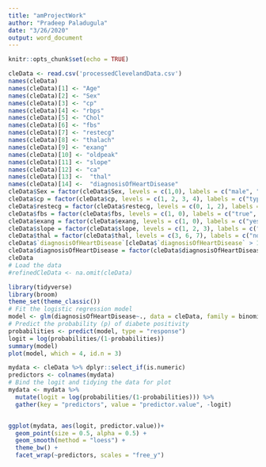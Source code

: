 ```yaml
---
title: "amProjectWork"
author: "Pradeep Paladugula"
date: "3/26/2020"
output: word_document
---
```


```r
knitr::opts_chunk$set(echo = TRUE)
```

```r
cleData <- read.csv('processedClevelandData.csv')
names(cleData)
names(cleData)[1] <- "Age"
names(cleData)[2] <- "Sex"
names(cleData)[3] <- "cp"
names(cleData)[4] <- "rbps"
names(cleData)[5] <- "Chol"
names(cleData)[6] <- "fbs"
names(cleData)[7] <- "restecg"
names(cleData)[8] <- "thalach"
names(cleData)[9] <- "exang"
names(cleData)[10] <- "oldpeak"
names(cleData)[11] <- "slope"
names(cleData)[12] <- "ca"
names(cleData)[13] <-  "thal"
names(cleData)[14] <-  "diagnosisOfHeartDisease"
cleData$Sex = factor(cleData$Sex, levels = c(1,0), labels = c("male", "female"))
cleData$cp = factor(cleData$cp, levels = c(1, 2, 3, 4), labels = c("typical angina", "atypical angina", "non-anginal pain", "asymptomatic"))  
cleData$restecg = factor(cleData$restecg, levels = c(0, 1, 2), labels = c("normal", "Wave Abnormality", "Probable left ventricular hypertrophy"))
cleData$fbs = factor(cleData$fbs, levels = c(1, 0), labels = c("true", "false"))
cleData$exang = factor(cleData$exang, levels = c(1, 0), labels = c("yes", "no"))
cleData$slope = factor(cleData$slope, levels = c(1, 2, 3), labels = c("upsloping", "flat", "downsloping"))
cleData$thal = factor(cleData$thal, levels = c(3, 6, 7), labels = c("normal", "fixed defect", "reversable defect"))
cleData$`diagnosisOfHeartDisease`[cleData$`diagnosisOfHeartDisease` > 1] <- 1
cleData$diagnosisOfHeartDisease = factor(cleData$diagnosisOfHeartDisease, levels = c(0, 1), labels = c("< 50% diameter narrowing", "> 50% diameter narrowing"))
cleData
# Load the data
#refinedCleData <- na.omit(cleData)

library(tidyverse)
library(broom)
theme_set(theme_classic())
# Fit the logistic regression model
model <- glm(diagnosisOfHeartDisease~., data = cleData, family = binomial)
# Predict the probability (p) of diabete positivity
probabilities <- predict(model, type = "response")
logit = log(probabilities/(1-probabilities))
summary(model)
plot(model, which = 4, id.n = 3)

mydata <- cleData %>% dplyr::select_if(is.numeric) 
predictors <- colnames(mydata)
# Bind the logit and tidying the data for plot
mydata <- mydata %>%
  mutate(logit = log(probabilities/(1-probabilities))) %>%
  gather(key = "predictors", value = "predictor.value", -logit)


ggplot(mydata, aes(logit, predictor.value))+
  geom_point(size = 0.5, alpha = 0.5) +
  geom_smooth(method = "loess") + 
  theme_bw() + 
  facet_wrap(~predictors, scales = "free_y")


```
